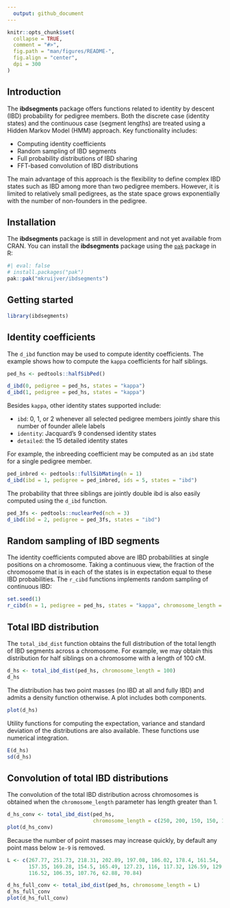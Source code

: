 ```yaml
---
  output: github_document
---
```


<!-- README.md is generated from README.Rmd. Please edit that file -->

```r
knitr::opts_chunk$set(
  collapse = TRUE,
  comment = "#>",
  fig.path = "man/figures/README-",
  fig.align = "center",
  dpi = 300
)
```

## Introduction

The **ibdsegments** package offers functions related to identity by descent (IBD) probability for pedigree members. Both the discrete case (identity states) and the continuous case (segment lengths) are treated using a Hidden Markov Model (HMM) approach. Key functionality includes:

* Computing identity coefficients
* Random sampling of IBD segments
* Full probability distributions of IBD sharing
* FFT-based convolution of IBD distributions

The main advantage of this approach is the flexibility to define complex IBD states such as IBD among more than two pedigree members. However, it is limited to relatively small pedigrees, as the state space grows exponentially with the number of non-founders in the pedigree.

## Installation  

The **ibdsegments** package is still in development and not yet available from CRAN. You can install the **ibdsegments** package using the [`pak`](https://pak.r-lib.org/) package in R:

```r
#| eval: false
# install.packages("pak")
pak::pak("mkruijver/ibdsegments")
```

## Getting started
```r
library(ibdsegments)
```

## Identity coefficients
The `d_ibd` function may be used to compute identity coefficients. The example shows how to compute the `kappa` coefficients for half siblings.

```r
ped_hs <- pedtools::halfSibPed()

d_ibd(0, pedigree = ped_hs, states = "kappa")
d_ibd(1, pedigree = ped_hs, states = "kappa")
```

Besides `kappa`, other identity states supported include:

* `ibd`: 0, 1, or 2 whenever all selected pedigree members jointly share this number of founder allele labels
* `identity`: Jacquard's 9 condensed identity states 
* `detailed`: the 15 detailed identity states

For example, the inbreeding coefficient may be computed as an `ibd` state for a single pedigree member.
```r
ped_inbred <- pedtools::fullSibMating(n = 1)
d_ibd(ibd = 1, pedigree = ped_inbred, ids = 5, states = "ibd")
```
The probability that three siblings are jointly double ibd is also easily computed using the `d_ibd` function.
```r
ped_3fs <- pedtools::nuclearPed(nch = 3)
d_ibd(ibd = 2, pedigree = ped_3fs, states = "ibd")
```

## Random sampling of IBD segments

The identity coefficients computed above are IBD probabilities at single positions on a chromosome. Taking a continuous view, the fraction of the chromosome that is in each of the states is in expectation equal to these IBD probabilities. The `r_cibd` functions implements random sampling of continuous IBD:

```r
set.seed(1)
r_cibd(n = 1, pedigree = ped_hs, states = "kappa", chromosome_length = 100)
```

## Total IBD distribution
The `total_ibd_dist` function obtains the full distribution of the total length of IBD segments across a chromosome. For example, we may obtain this distribution for half siblings on a chromosome with a length of 100 cM.
```r
d_hs <- total_ibd_dist(ped_hs, chromosome_length = 100)
d_hs
```
The distribution has two point masses (no IBD at all and fully IBD) and admits a density function otherwise. A plot includes both components.
```r
plot(d_hs)
```
Utility functions for computing the expectation, variance and standard deviation of the distributions are also available. These functions use numerical integration.
```r
E(d_hs)
sd(d_hs)
```

## Convolution of total IBD distributions

The convolution of the total IBD distribution across chromosomes is obtained when the `chromosome_length` parameter has length greater than 1.

```r
d_hs_conv <- total_ibd_dist(ped_hs, 
                            chromosome_length = c(250, 200, 150, 150, 100))
plot(d_hs_conv)
```

Because the number of point masses may increase quickly, by default any point mass below `1e-9` is removed.

```r
L <- c(267.77, 251.73, 218.31, 202.89, 197.08, 186.02, 178.4, 161.54, 
       157.35, 169.28, 154.5, 165.49, 127.23, 116, 117.32, 126.59, 129.53, 
       116.52, 106.35, 107.76, 62.88, 70.84)

d_hs_full_conv <- total_ibd_dist(ped_hs, chromosome_length = L)
d_hs_full_conv
plot(d_hs_full_conv)
```
